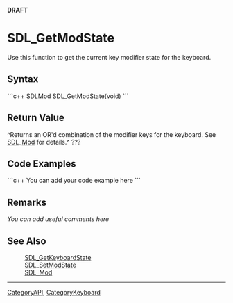 <!-- pragma section-numbers off -->
<!-- pragma disable-camelcase -->
'''DRAFT'''

= SDL_GetModState =
Use this function to get the current key modifier state for the keyboard.


== Syntax ==
```c++
SDLMod SDL_GetModState(void)
```

== Return Value ==
^Returns an OR'd combination of the modifier keys for the keyboard. See [[SDL_Mod]] for details.^  ???

== Code Examples ==
```c++
You can add your code example here
```

== Remarks ==
''You can add useful comments here''

== See Also ==
:[[SDL_GetKeyboardState]]
:[[SDL_SetModState]]
:[[SDL_Mod]]

----
[[CategoryAPI]], [[CategoryKeyboard]]
